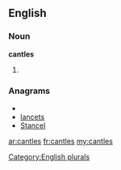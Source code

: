 ==English==

===Noun===
'''cantles'''

# {{plural of|[[cantle]]}}

===Anagrams===
* {{alphagram|acelnst}}
* [[lancets#English|lancets]]
* [[Stancel#English|Stancel]]


[[Category:English plurals]]

[[ar:cantles]]
[[fr:cantles]]
[[my:cantles]]